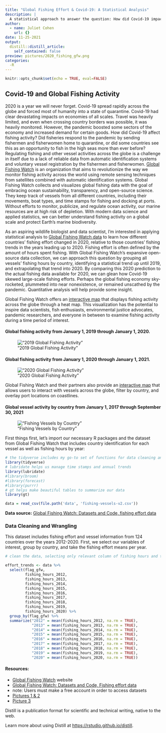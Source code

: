 ```yaml
---
title: "Global Fishing Effort & Covid-19: A Statistical Analysis"
description: |
  A statistical approach to answer the question: How did Covid-19 impact global fishing efforts in 2020?
author:
  - name: Juliet Cohen
    url: {}
date: 11-25-2021
output:
  distill::distill_article:
    self_contained: false
preview: pictures/2020_fishing_gfw.png
categories:
  -R
---
```



```r
knitr::opts_chunk$set(echo = TRUE, eval=FALSE)
```

## Covid-19 and Global Fishing Activity 

2020 is a year we will never forget. Covid-19 spread rapidly across the globe and forced most of humanity into a state of quarantine. Covid-19 had clear devastating impacts on economies of all scales. Travel was heavily limited, and even when crossing country borders was possible, it was heavily monitored. However, the pandemic boosted some sectors of the economy and increased demand for certain goods. How did Covid-19 affect fishing activity? Did fisheries respond to the pandemic by sending fishermen and fisherwomen home to quarantine, or did some countries see this as an opportunity to fish in the high seas more than ever before? Regulating fishing and other vessel activities across the globe is a challenge in itself due to a lack of reliable data from automatic identification systems and voluntary vessel registration by the fishermen and fisherwomen. [Global Fishing Watch](https://globalfishingwatch.org/) is an organization that aims to revolutionize the way we monitor fishing activity across the world using remote sensing techniques from satellites combined with automatic identification systems. Global Fishing Watch collects and visualizes global fishing data with the goal of embracing ocean sustainability, transparency, and open-source science. They keep track of vessels from all different countries, including their movements, boat types, and time stamps for fishing and docking at ports. Without efforts to monitor, publicize, and regulate ocean activity, our marine resources are at high risk of depletion. With modern data science and applied statistics, we can better understand fishing activity on a global scale and protect Earth's marine biodiversity.

As an aspiring wildlife biologist and data scientist, I'm interested in applying statistical analysis to [Global Fishing Watch data](https://globalfishingwatch.org/datasets-and-code/) to learn how different countries' fishing effort changed in 2020, relative to those countries' fishing trends in the years leading up to 2020. Fishing effort is often defined by the amount of hours spent fishing. With Global Fishing Watch's expansive open-source data collection, we can approach this question by grouping all vessels' fishing hours by country, identifying a statistical trend up until 2019, and extrapolating that trend into 2020. By comparing this 2020 prediction to the actual fishing data available for 2020, we can glean how Covid-19 skewed large-scale fishing efforts. Perhaps the global fishing economy sky-rocketed, plummeted into near nonexistence, or remained unscathed by the pandemic. Quantitative analysis will help provide some insight.

Global Fishing Watch offers an [interactive map](https://globalfishingwatch.org/map/?latitude=19&longitude=-30&zoom=1.5&start=2021-08-26T23%3A00%3A00.000Z&end=2021-11-27T00%3A00%3A00.000Z) that displays fishing activity across the globe through a heat map. This visualization has the potential to inspire data scientists, fish enthusiasts, environmental justice advocates, pandemic researchers, and everyone in between to examine fishing activity during a time period of interest. 

#### **Global fishing activity from January 1, 2019 through January 1, 2020.**
!["2019 Global Fishing Activity"](pictures/2019_fishing_gfw_map.png)

#### **Global fishing activity from January 1, 2020 through January 1, 2021.**
!["2020 Global Fishing Activity"](pictures/2020_fishing_gfw_map.png)

Global Fishing Watch and their partners also provide an [interactive map](https://globalfishingwatch.org/carrier-portal/?latitude=12.7069821&longitude=19.1776829&zoom=1.1903704&layer[0]=encounter&layer[1]=cp_rfmo&layer[2]=cp_next_port&dataset=carriers:v20211001&tab=flags) that allows users to interact with vessels across the globe, filter by country, and overlay port locations on coastlines.

#### **Global vessel activity by country from January 1, 2017 through September 30, 2021**
!["Fishing Vessels by Country"](pictures/flag_vessels_gfw_map.png)

First things first, let's import our necessary R packages and the dataset from Global Fishing Watch that includes country identification for each vessel as well as fishing hours by year:

```r
# the tidyverse includes my go-to set of functions for data cleaning and wrangling
library(tidyverse)
# lubridate helps us manage time stamps and annual trends
library(lubridate)
#library(broom)
#library(forecast)
#library(purrr)
# gt helps make beautiful tables to summarize our data
library(gt)
```

```r
data = read_csv(file.path('data', 'fishing-vessels-v2.csv'))
```

**Data source:** [Global Fishing Watch: Datasets and Code, fishing effort data](https://globalfishingwatch.org/data-download/datasets/public-fishing-effort)\

### Data Cleaning and Wrangling

This dataset includes fishing effort and vessel information from 124 countries over the years 2012-2020. First, we select our variables of interest, group by country, and take the fishing effort means per year.

```r
# clean the data, selecting only relevant column of fishing hours and taking the means by year for each country

effort_trends <- data %>% 
  select(flag_gfw, 
         fishing_hours_2012,
         fishing_hours_2013,
         fishing_hours_2014,
         fishing_hours_2015,
         fishing_hours_2016,
         fishing_hours_2017,
         fishing_hours_2018,
         fishing_hours_2019,
         fishing_hours_2020) %>% 
  group_by(flag_gfw) %>% 
  summarize("2012" = mean(fishing_hours_2012, na.rm = TRUE),
            "2013" = mean(fishing_hours_2013, na.rm = TRUE),
            "2014" = mean(fishing_hours_2014, na.rm = TRUE),
            "2015" = mean(fishing_hours_2015, na.rm = TRUE),
            "2016" = mean(fishing_hours_2016, na.rm = TRUE),
            "2017" = mean(fishing_hours_2017, na.rm = TRUE),
            "2018" = mean(fishing_hours_2018, na.rm = TRUE),
            "2019" = mean(fishing_hours_2019, na.rm = TRUE),
            "2020" = mean(fishing_hours_2020, na.rm = TRUE))

```










#### Resources:

- [Global Fishing Watch](https://globalfishingwatch.org/) website\
- [Global Fishing Watch: Datasets and Code, Fishing effort data](https://globalfishingwatch.org/data-download/datasets/public-fishing-effort)\
- note: Users must make a free account in order to access datasets\
- [Pictures 1 & 2](https://globalfishingwatch.org/map/?latitude=19&longitude=-30&zoom=1.5&start=2021-08-26T23%3A00%3A00.000Z&end=2021-11-27T00%3A00%3A00.000Z)
- [Picture 3](https://globalfishingwatch.org/carrier-portal/?latitude=12.7069821&longitude=19.1776829&zoom=1.1903704&layer[0]=encounter&layer[1]=cp_rfmo&layer[2]=cp_next_port&dataset=carriers:v20211001&tab=flags)




Distill is a publication format for scientific and technical writing, native to the web.

Learn more about using Distill at <https://rstudio.github.io/distill>.


